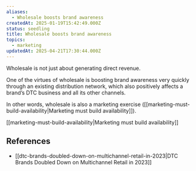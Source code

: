 ```yaml
---
aliases:
  - Wholesale boosts brand awareness
createdAt: 2025-01-19T15:42:49.000Z
status: seedling
title: Wholesale boosts brand awareness
topics:
  - marketing
updatedAt: 2025-04-21T17:30:44.000Z
---
```

Wholesale is not just about generating direct revenue.

One of the virtues of wholesale is boosting brand awareness very quickly through an existing distribution network, which also positively affects a brand’s DTC business and all its other channels.

In other words, wholesale is also a marketing exercise ([[marketing-must-build-availability|Marketing must build availability]]).

[[marketing-must-build-availability|Marketing must build availability]]

## References

- [[dtc-brands-doubled-down-on-multichannel-retail-in-2023|DTC Brands Doubled Down on Multichannel Retail in 2023]]
